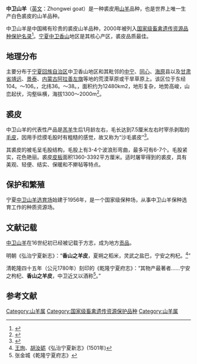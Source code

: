 '''中卫山羊'''（[[英文|英文]]：Zhongwei goat）是一种裘皮用[[山羊|山羊]]品种，也是世界上唯一生产白色裘皮的山羊品种。

中卫山羊是中国稀有珍贵的裘皮山羊品种，2000年被列入[[国家级畜禽遗传资源品种保护名录|国家级畜禽遗传资源品种保护名录]]<ref>{{cite news |author1=赵倩君 |title=我所揭示中卫山羊裘皮性状表观遗传调控机制 |url=http://ias.caas.cn/kxyj/kyjz/231254.htm |accessdate=2020-07-05 |work=中国农业科学院 |issue=2020-04-03 |archive-date=2020-07-06 |archive-url=https://web.archive.org/web/20200706130251/http://ias.caas.cn/kxyj/kyjz/231254.htm |dead-url=no }}</ref>。[[宁夏|宁夏]][[中卫|中卫]][[香山|香山]]地区是其核心产区，裘皮品质最佳。
== 地理分布 ==
主要分布于[[宁夏回族自治区|宁夏回族自治区]]中卫香山地区和其毗邻的[[中宁|中宁]]、[[同心|同心]]、[[海原|海原]]县以及[[甘肃省|甘肃省]][[靖远|靖远]]、[[景泰|景泰]]、[[内蒙古|内蒙古]][[阿拉善左旗|阿拉善左旗]]等地的荒漠草原或干旱草原上。该区位于东经104。～106。，北纬36。～38。，面积约为12480km2，地形复杂，地势高峻，山峦起伏，沟壑纵横，海拔1300～2000m<ref>{{cite web |author1=刘占发 |author2=李文波 |title=中卫山羊种质资源保护情况 |url=http://www.caaa.cn/show/newsarticle.php?ID=133616 |website=中国畜牧业信息网 |accessdate=2020-07-05 |archive-date=2020-11-04 |archive-url=https://web.archive.org/web/20201104041019/http://www.caaa.cn/show/newsarticle.php?ID=133616 |dead-url=no }}</ref>。
== 裘皮 ==
中卫山羊的代表性产品是[[羔羊|羔羊]]生后1月龄左右，毛长达到7.5厘米左右时宰杀剥取的[[毛皮|毛皮]]，因用手捻摸毛股时有粗糙的感觉，故又称为“沙毛裘皮”<ref>{{cite web |title=裘皮用良种中卫山羊 |url=http://www.imuyang.com/yangzhi/17114.html |website=牧羊网 |accessdate=2020-07-05 |archive-date=2020-10-03 |archive-url=https://web.archive.org/web/20201003234335/http://www.imuyang.com/yangzhi/17114.html |dead-url=no }}</ref>。

其裘皮的被毛呈毛股结构，毛股上有3-4个波浪形弯曲，最多可有6-7个。毛股紧实，花色艳丽。裘皮[[皮板|皮板]]面积1360-3392平方厘米。适时屠宰得到的裘皮，具有美观、轻便、结实、保暖和不擀毡等特点。

== 保护和繁殖 ==
宁夏[[中卫山羊选育场|中卫山羊选育场]]始建于1956年，是一个国家级保种场，从事中卫山羊保种选育工作的种质资源场。

== 文献记载 ==
[[中卫山羊|中卫山羊]]在16世纪初已经被记载于方志，成为地方[[贡品|贡品]]。

明朝《弘治宁夏新志》：“'''香山之羊皮'''，夏朔之稻米，灵武之盐巴，宁安之枸杞。<ref>[[王珣|王珣]]、[[胡汝砺|胡汝砺]]《弘治宁夏新志》(1501年)</ref>”

清乾隆四十五年（公元1780年）刻印的《乾隆宁夏府志》：“其物产最著者……宁安之枸杞、'''香山之羊皮'''，中卫近又以酒称<ref>张金城《乾隆宁夏府志》</ref>。”

==参考文献==
{{reflist}}
{{宁夏回族自治区家畜家禽品种}}

[[Category:山羊属|Category:山羊属]]
[[Category:国家级畜禽遗传资源保护品种|Category:国家级畜禽遗传资源保护品种]]
[[Category:山羊属|Category:山羊属]]